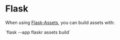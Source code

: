 = Flask =


When using [[https://flask-assets.readthedocs.io/en/latest/|Flask-Assets]], you can build assets with:

`flask --app flaskr assets build`
